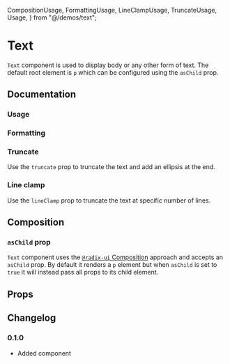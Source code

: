   CompositionUsage,
  FormattingUsage,
  LineClampUsage,
  TruncateUsage,
  Usage,
} from "@/demos/text";

# Text

`Text` component is used to display body or any other form of text. The default root element is `p` which can be configured using the `asChild` prop.

## Documentation

### Usage

<Demo component={Usage} />

### Formatting

<Demo component={FormattingUsage} />

### Truncate

Use the `truncate` prop to truncate the text and add an ellipsis at the end.

<Demo component={TruncateUsage} />

### Line clamp

Use the `lineClamp` prop to truncate the text at specific number of lines.

<Demo component={LineClampUsage} />

## Composition

### `asChild` prop

`Text` component uses the [`@radix-ui` Composition](https://www.radix-ui.com/primitives/docs/guides/composition) approach and accepts an `asChild` prop. By default it renders a `p` element but when `asChild` is set to `true` it will instead pass all props to its child element.

<Demo component={CompositionUsage} />

## Props

<ax-props-table component="Text" />

## Changelog

### 0.1.0

- Added component
